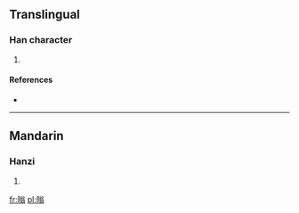 ==Translingual==

===Han character===
{{Han char|rn=72|rad=日|as=10|sn=14|four=6802<sub>7</sub>|canj=日金戈一 (ACIM)}}

# {{defn|Han|sort=日10}}

====References====
* {{Han ref|kx=0498.480|dkj=14094|dj=0867.260|hdz=21530.130|uh=66A1|ud=26273|bh=E1F6|bd=57846}}

----

==Mandarin==

===Hanzi===
{{cmn-hanzi|pin=[[bó]] ([[bo2]]), [[pù]] ([[pu4]]), [[wěng]] ([[weng3]])|wg=po<sup>2</sup>, p'u<sup>4</sup>, weng<sup>3</sup>}}

# {{defn|lang=cmn|sort=日10}}

[[fr:暡]]
[[pl:暡]]